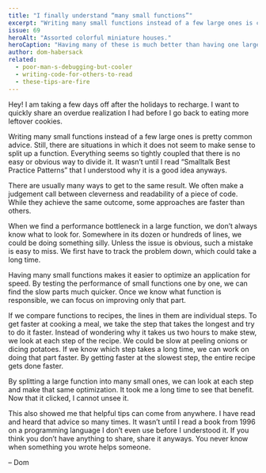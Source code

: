 ```yaml
---
title: "I finally understand “many small functions”"
excerpt: "Writing many small functions instead of a few large ones is common wisdom. It took a book from the 90s for me to understand why that’s better."
issue: 69
heroAlt: "Assorted colorful miniature houses."
heroCaption: "Having many of these is much better than having one large house."
author: dom-habersack
related:
  - poor-man-s-debugging-but-cooler
  - writing-code-for-others-to-read
  - these-tips-are-fire
---
```

Hey! I am taking a few days off after the holidays to recharge. I want to quickly share an overdue realization I had before I go back to eating more leftover cookies.

Writing many small functions instead of a few large ones is pretty common advice. Still, there are situations in which it does not seem to make sense to split up a function. Everything seems so tightly coupled that there is no easy or obvious way to divide it. It wasn’t until I read “Smalltalk Best Practice Patterns” that I understood why it is a good idea anyways.

There are usually many ways to get to the same result. We often make a judgement call between cleverness and readability of a piece of code. While they achieve the same outcome, some approaches are faster than others.

When we find a performance bottleneck in a large function, we don’t always know what to look for. Somewhere in its dozen or hundreds of lines, we could be doing something silly. Unless the issue is obvious, such a mistake is easy to miss. We first have to track the problem down, which could take a long time.

Having many small functions makes it easier to optimize an application for speed. By testing the performance of small functions one by one, we can find the slow parts much quicker. Once we know what function is responsible, we can focus on improving only that part.

If we compare functions to recipes, the lines in them are individual steps. To get faster at cooking a meal, we take the step that takes the longest and try to do it faster. Instead of wondering why it takes us two hours to make stew, we look at each step of the recipe. We could be slow at peeling onions or dicing potatoes. If we know which step takes a long time, we can work on doing that part faster. By getting faster at the slowest step, the entire recipe gets done faster.

By splitting a large function into many small ones, we can look at each step and make that same optimization. It took me a long time to see that benefit. Now that it clicked, I cannot unsee it.

This also showed me that helpful tips can come from anywhere. I have read and heard that advice so many times. It wasn’t until I read a book from 1996 on a programming language I don’t even use before I understood it. If you think you don’t have anything to share, share it anyways. You never know when something you wrote helps someone.

– Dom
